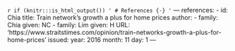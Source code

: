 `r if (knitr:::is_html_output()) '
# References {-}
'`
---
references:
- id: Chia
  title: Train network's growth a plus for home prices
  author:
  - family: Chia
    given: NC
  - family: Lim
    given: H
  URL: 'https://www.straitstimes.com/opinion/train-networks-growth-a-plus-for-home-prices'
  issued:
    year: 2016
    month: 11
    day: 1
---

